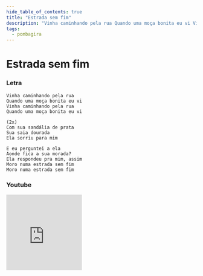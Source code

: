 ```yaml
---
hide_table_of_contents: true
title: "Estrada sem fim"
description: "Vinha caminhando pela rua Quando uma moça bonita eu vi Vinha caminhando pela rua Quando uma moça bonita eu vi Com sua sandália de prata Sua saia dourada Ela sorriu para mim E eu perguntei a ela Aonde fica a sua morada? Ela respondeu pra mim, assim Moro numa estrada sem fim Moro numa estrada sem fim"
tags:
  - pombagira
---
```


# Estrada sem fim

### Letra

```text
Vinha caminhando pela rua
Quando uma moça bonita eu vi
Vinha caminhando pela rua
Quando uma moça bonita eu vi

(2x)
Com sua sandália de prata
Sua saia dourada
Ela sorriu para mim

E eu perguntei a ela
Aonde fica a sua morada?
Ela respondeu pra mim, assim
Moro numa estrada sem fim
Moro numa estrada sem fim
```

### Youtube

<iframe
  width="200"
  height="200"
  src="https://www.youtube.com/embed/xlpWqgjXw4Y"
  title="YouTube video player"
  frameborder="0"
  allow="accelerometer; autoplay; clipboard-write; encrypted-media; gyroscope; picture-in-picture; web-share"
  referrerpolicy="strict-origin-when-cross-origin"
  allowfullscreen
></iframe>